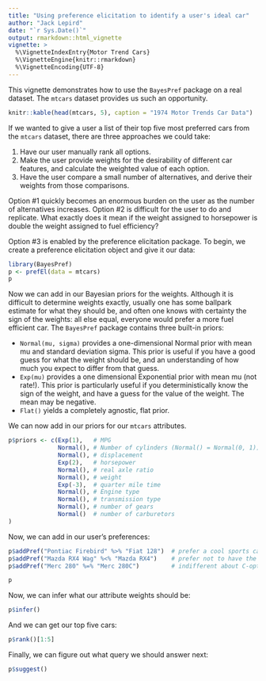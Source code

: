 ```yaml
---
title: "Using preference elicitation to identify a user's ideal car"
author: "Jack Lepird"
date: "`r Sys.Date()`"
output: rmarkdown::html_vignette
vignette: >
  %\VignetteIndexEntry{Motor Trend Cars}
  %\VignetteEngine{knitr::rmarkdown}
  %\VignetteEncoding{UTF-8}
---
```

This vignette demonstrates how to use the ```BayesPref``` package on a real dataset. The ```mtcars``` dataset provides us such an opportunity.

```r
knitr::kable(head(mtcars, 5), caption = "1974 Motor Trends Car Data")
```

If we wanted to give a user a list of their top five most preferred cars from the ```mtcars``` dataset, there are three approaches we could take:

1. Have our user manually rank all options.
2. Make the user provide weights for the desirability of different car features, and calculate the weighted value of each option. 
3. Have the user compare a small number of alternatives, and derive their weights from those comparisons. 

Option \#1 quickly becomes an enormous burden on the user as the number of alternatives increases. Option \#2 is difficult for the user to do and replicate. What exactly does it mean if the weight assigned to horsepower is double the weight assigned to fuel efficiency?

Option \#3 is enabled by the preference elicitation package. To begin, we create a preference elicitation object and give it our data:

```r
library(BayesPref)
p <- prefEl(data = mtcars)
p
```

Now we can add in our Bayesian priors for the weights. Although it is difficult to determine weights exactly, usually one has some ballpark estimate for what they should be, and often one knows with certainty the sign of the weights: all else equal, everyone would prefer a more fuel efficient car. The ```BayesPref``` package contains three built-in priors:

* ```Normal(mu, sigma)``` provides a one-dimensional Normal prior with mean mu and standard deviation sigma. This prior is useful if you have a good guess for what the weight should be, and an understanding of how much you expect to differ from that guess. 
* ```Exp(mu)``` provides a one dimensional Exponential prior with mean mu (not rate!). This prior is particularly useful if you deterministically know the sign of the weight, and have a guess for the value of the weight. The mean may be negative.
* ```Flat()``` yields a completely agnostic, flat prior. 

We can now add in our priors for our ```mtcars``` attributes. 
```r
p$priors <- c(Exp(1),   # MPG
              Normal(), # Number of cylinders (Normal() = Normal(0, 1))
              Normal(), # displacement
              Exp(2),   # horsepower
              Normal(), # real axle ratio
              Normal(), # weight
              Exp(-3),  # quarter mile time
              Normal(), # Engine type
              Normal(), # transmission type
              Normal(), # number of gears
              Normal()  # number of carburetors
)
```

Now, we can add in our user's preferences:

```r
p$addPref("Pontiac Firebird" %>% "Fiat 128")  # prefer a cool sports car 
p$addPref("Mazda RX4 Wag" %<% "Mazda RX4")    # prefer not to have the station wagon
p$addPref("Merc 280" %=% "Merc 280C")         # indifferent about C-option
```
```r
p
```

Now, we can infer what our attribute weights should be:

```r
p$infer()
```

And we can get our top five cars:
```r
p$rank()[1:5]
```

Finally, we can figure out what query we should answer next:

```r
p$suggest()
```